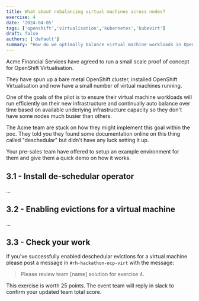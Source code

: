 ```yaml
---
title: What about rebalancing virtual machines across nodes?
exercise: 4
date: '2024-04-05'
tags: ['openshift','virtualisation','kubernetes','kubevirt']
draft: false
authors: ['default']
summary: "How do we optimally balance virtual machine workloads in OpenShift?"
---
```


Acme Financial Services have agreed to run a small scale proof of concept for OpenShift Virtualisation.

They have spun up a bare metal OpenShift cluster, installed OpenShift Virtualisation and now have a small number of virtual machines running.

One of the goals of the pilot is to ensure their virtual machine workloads will run efficiently on their new infrastructure and continually auto balance over time based on available underlying infrastructure capacity so they don't have some nodes much busier than others.

The Acme team are stuck on how they might implement this goal within the poc. They told you they found some documentation online on this thing called "deschedular" but didn't have any luck setting it up.

Your pre-sales team have offered to setup an example environment for them and give them a quick demo on how it works.


## 3.1 - Install de-schedular operator

...

## 3.2 - Enabling evictions for a virtual machine

...

## 3.3 - Check your work

If you've successfully enabled deschedular evictions for a virtual machine please post a message in `#rh-hackathon-ocp-virt` with the message:

> Please review team [name] solution for exercise 4.

This exercise is worth 25 points. The event team will reply in slack to confirm your updated team total score.
